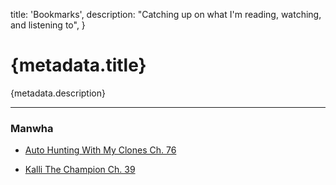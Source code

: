 
  title: 'Bookmarks',
  description: "Catching up on what I'm reading, watching, and listening to",
}

# {metadata.title}

{metadata.description}

---

### Manwha

- [<p className="flex gap-1">Auto Hunting With My Clones Ch. 76<ArrowUpRight className="mt-0.5 h-4 w-4 text-blue-600" /></p>](https://manhuaus.com/manga/auto-hunting-with-my-clones)
- [<p className="flex gap-1">Kalli The Champion Ch. 39<ArrowUpRight className="mt-0.5 h-4 w-4 text-blue-600" /></p>](https://manhuaus.com/manga/kalli-the-champion)
